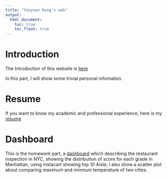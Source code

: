 ```yaml
---
title: "Youyuan Kong's web"
output: 
  html_document:
    toc: true
    toc_float: true
---
```


# Introduction
  The Introduction of this website is [here](p8105_hw4_yk2960.html)
  
  In this part, I will show some trivial personal infomation.
  
# Resume
  If you want to know my academic and professional experience, here is my [resume](resume.pdf)

  

# Dashboard
  This is the homework part, a [dashboard](dashboard.html) which describing the restaurant inspection in NYC, showing the distribution of score for each grade in Manhattan, using instacart showing top 10 Aisle; I also show a scatter plot about comparing maximum and minmum temperature
of two cities.
